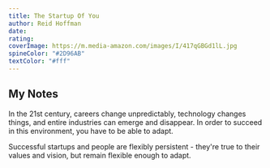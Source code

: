 ```yaml
---
title: The Startup Of You
author: Reid Hoffman
date:
rating:
coverImage: https://m.media-amazon.com/images/I/417qGBGd1lL.jpg
spineColor: "#2D96AB"
textColor: "#fff"
---
```


## My Notes

In the 21st century, careers change unpredictably, technology changes things, and entire industries can emerge and disappear. In order to succeed in this environment, you have to be able to adapt.

Successful startups and people are flexibly persistent - they're true to their values and vision, but remain flexible enough to adapt.
